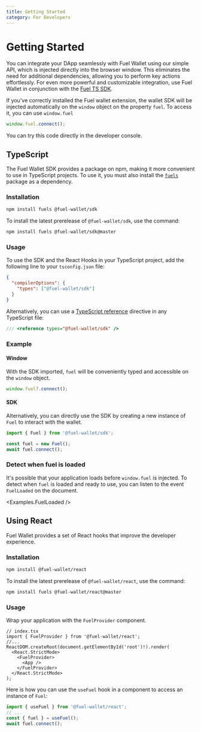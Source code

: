 ```yaml
---
title: Getting Started
category: For Developers
---
```


# Getting Started

You can integrate your DApp seamlessly with Fuel Wallet using our simple API, which is injected directly into the browser window.
This eliminates the need for additional dependencies, allowing you to perform key actions effortlessly.
For even more powerful and customizable integration, use Fuel Wallet in conjunction with the [Fuel TS SDK](https://fuellabs.github.io/fuels-ts/).

<ConnectionAlert />

If you've correctly installed the Fuel wallet extension, the wallet SDK will be injected automatically on the `window` object on the property `fuel`. To access it, you can use `window.fuel`

```ts
window.fuel.connect();
```

You can try this code directly in the developer console.

## TypeScript

The Fuel Wallet SDK provides a package on npm, making it more convenient to use in TypeScript projects.
To use it, you must also install the [`fuels`](https://www.npmjs.com/package/fuels) package as a dependency.

### Installation

```bash
npm install fuels @fuel-wallet/sdk
```

To install the latest prerelease of `@fuel-wallet/sdk`, use the command:

```bash
npm install fuels @fuel-wallet/sdk@master
```

### Usage

To use the SDK and the React Hooks in your TypeScript project, add the following line to your `tsconfig.json` file:

```json
{
  "compilerOptions": {
    "types": ["@fuel-wallet/sdk"]
  }
}
```

Alternatively, you can use a [TypeScript reference](https://www.typescriptlang.org/docs/handbook/triple-slash-directives.html) directive in any TypeScript file:

```ts
/// <reference types="@fuel-wallet/sdk" />
```

### Example

#### Window

With the SDK imported, `fuel` will be conveniently typed and accessible on the `window` object.

```ts
window.fuel?.connect();
```

#### SDK

Alternatively, you can directly use the SDK by creating a new instance of `Fuel` to interact with the wallet.

```ts
import { Fuel } from '@fuel-wallet/sdk';

const fuel = new Fuel();
await fuel.connect();
```

### Detect when fuel is loaded

It's possible that your application loads before `window.fuel` is injected. To detect when `fuel` is loaded and ready to use, you can listen to the event `FuelLoaded` on the document.

<CodeImport file="../../examples/FuelLoaded.tsx" commentBlock="detectFuel" />

<Examples.FuelLoaded />

## Using React

Fuel Wallet provides a set of React hooks that improve the developer experience.

### Installation

```bash
npm install @fuel-wallet/react
```

To install the latest prerelease of `@fuel-wallet/react`, use the command:

```bash
npm install fuels @fuel-wallet/react@master
```

### Usage

Wrap your application with the `FuelProvider` component.

```tsx
// index.tsx
import { FuelProvider } from '@fuel-wallet/react';
//...
ReactDOM.createRoot(document.getElementById('root')!).render(
  <React.StrictMode>
    <FuelProvider>
      <App />
    </FuelProvider>
  </React.StrictMode>
);
```

Here is how you can use the `useFuel` hook in a component to access an instance of `Fuel`:

```ts
import { useFuel } from '@fuel-wallet/react';
// ...
const { fuel } = useFuel();
await fuel.connect();
```
